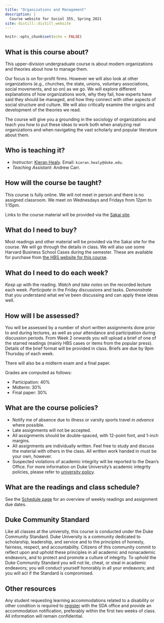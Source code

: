 ```yaml
---
title: "Organizations and Management"
description: |
  Course website for Sociol 355, Spring 2021
site: distill::distill_website
---
```


```r
knitr::opts_chunk$set(echo = FALSE)

```


## What is this course about?

This upper-division undergraduate course is about modern organizations and theories about how to manage them. 

Our focus is on for-profit firms. However we will also look at other organizations (e.g., churches, the state, unions, voluntary associations, social movements, and so on) as we go. We will explore different explanations of how organizations work, why they fail, how experts have said they should be managed, and how they connect with other aspects of social structure and culture. We will also critically examine the origins and development of the theories we read.

The course will give you a grounding in the sociology of organizations and teach you how to put these ideas to work both when analyzing real organizations and when navigating the vast scholarly and popular literature about them.

## Who is teaching it?

- _Instructor_: [Kieran Healy](https://kieranhealy.org). Email: `kieran.healy@duke.edu`. 
- _Teaching Assistant_: Andrew Carr.

## How will the course be taught?

This course is fully online. We will not meet in person and there is no assigned classroom. We meet on Wednesdays and Fridays from 12pm to 1:15pm.

Links to the course material will be provided via the [Sakai site](https://sakai.duke.edu/portal/directtool/a2eb6596-13e2-4578-a9ce-a822155e18e8/).

## What do I need to buy?

Most readings and other material will be provided via the Sakai site for the course. We will go through the details in class. We will also use some Harvard Business School Cases during the semester. These are available for purchase from [the HBS website for this course](https://hbsp.harvard.edu/import/788940).

## What do I need to do each week?

_Keep up_ with the reading. _Watch and take notes_ on the recorded lecture each week. _Participate_ in the Friday discussions and tasks. _Demonstrate_ that you understand what we've been discussing and can apply these ideas well.

## How will I be assessed?

You will be assessed by a number of short written assignments done prior to and during lectures, as well as your attendance and participation during discussion periods. From Week 2 onwards you will upload a brief of one of the starred readings (mainly HBS cases or items from the popular press). Details of the brief format will be provided in class. Briefs are due by 9pm Thursday of each week.

There will also be a midterm exam and a final paper. 

Grades are computed as follows: 

- Participation: 40%
- Midterm: 30%
- Final paper: 30%


## What are the course policies?

- Notify me of absence due to illness or varsity sports travel _in advance_ where possible.
- Late assignments will not be accepted. 
- All assignments should be double-spaced, with 12-point font, and 1-inch margins.
- All assignments are individually written. Feel free to study and discuss the material with others in the class. All written work handed in must be your own, however.
- Suspected violations of academic integrity will be reported to the Dean’s Office. For more information on Duke University’s academic integrity policies, please refer to [university policy](https://studentaffairs.duke.edu/conduct).

## What are the readings and class schedule?

See the [Schedule page](schedule.html) for an overview of weekly readings and assignment due dates.

## Duke Community Standard

Like all classes at the university, this course is conducted under the Duke Community Standard. Duke University is a community dedicated to scholarship, leadership, and service and to the principles of honesty, fairness, respect, and accountability. Citizens of this community commit to reflect upon and uphold these principles in all academic and nonacademic endeavors, and to protect and promote a culture of integrity. To uphold the Duke Community Standard you will not lie, cheat, or steal in  academic endeavors; you will conduct yourself honorably in all your endeavors; and you will act if the Standard is compromised.

## Other resources

Any student requesting learning accommodations related to a disability or other condition is required to [register](https://trinity.duke.edu/undergraduate/academic-policies/academic-accommodations) with the SDA office and provide an accommodation notification, preferably within the first two weeks of class. All information will remain confidential.

